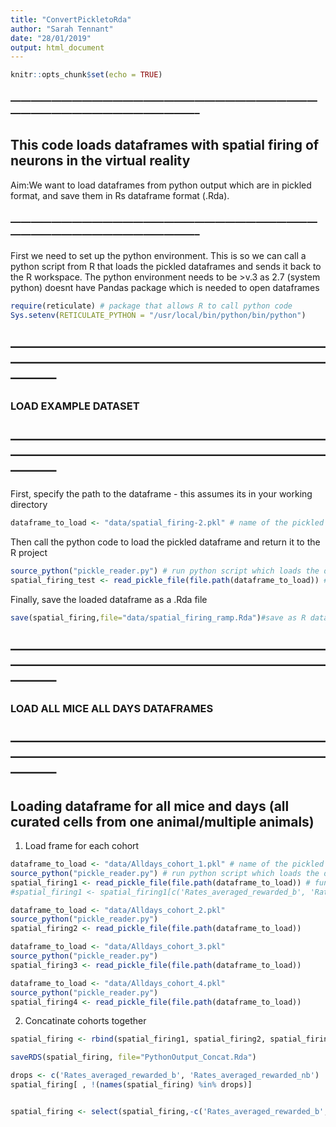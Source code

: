 ```yaml
---
title: "ConvertPickletoRda"
author: "Sarah Tennant"
date: "28/01/2019"
output: html_document
---
```


```r
knitr::opts_chunk$set(echo = TRUE)
```

### -------------------------------------------------------------------------------------------------------------------------------------------------- ###

## This code loads dataframes with spatial firing of neurons in the virtual reality

Aim:We want to load dataframes from python output which are in pickled format, and save them in Rs dataframe format (.Rda). 

### -------------------------------------------------------------------------------------------------------------------------------------------------- ###


First we need to set up the python environment. This is so we can call a python script from R that loads the pickled dataframes and sends it back to the R workspace. 
The python environment needs to be >v.3 as 2.7 (system python) doesnt have Pandas package which is needed to open dataframes

```r

require(reticulate) # package that allows R to call python code
Sys.setenv(RETICULATE_PYTHON = "/usr/local/bin/python/bin/python") 

```


## ----------------------------------------------------------------------------------------------------------------------------------------------------------- 

### LOAD EXAMPLE DATASET

## ----------------------------------------------------------------------------------------------------------------------------------------------------------- 


First, specify the path to the dataframe - this assumes its in your working directory

```r

dataframe_to_load <- "data/spatial_firing-2.pkl" # name of the pickled dataframe want to load - should be in your current_directory

```

Then call the python code to load the pickled dataframe and return it to the R project

```r

source_python("pickle_reader.py") # run python script which loads the dataframes - should be in working directory
spatial_firing_test <- read_pickle_file(file.path(dataframe_to_load)) # function to call in the python code

```

Finally, save the loaded dataframe as a .Rda file 

```r

save(spatial_firing,file="data/spatial_firing_ramp.Rda")#save as R dataframe - used for testing

```



## ----------------------------------------------------------------------------------------------------------------------------------------------------------- 

### LOAD ALL MICE ALL DAYS DATAFRAMES

## ----------------------------------------------------------------------------------------------------------------------------------------------------------- 

## Loading dataframe for all mice and days (all curated cells from one animal/multiple animals)

1. Load frame for each cohort
```r
dataframe_to_load <- "data/Alldays_cohort_1.pkl" # name of the pickled dataframe want to load 
source_python("pickle_reader.py") # run python script which loads the dataframes - should be in working directory
spatial_firing1 <- read_pickle_file(file.path(dataframe_to_load)) # function to call in the python code
#spatial_firing1 <- spatial_firing1[c('Rates_averaged_rewarded_b', 'Rates_averaged_rewarded_nb')]

dataframe_to_load <- "data/Alldays_cohort_2.pkl" 
source_python("pickle_reader.py") 
spatial_firing2 <- read_pickle_file(file.path(dataframe_to_load)) 

dataframe_to_load <- "data/Alldays_cohort_3.pkl"  
source_python("pickle_reader.py") 
spatial_firing3 <- read_pickle_file(file.path(dataframe_to_load)) 

dataframe_to_load <- "data/Alldays_cohort_4.pkl" 
source_python("pickle_reader.py") 
spatial_firing4 <- read_pickle_file(file.path(dataframe_to_load)) 

```

2. Concatinate cohorts together
```r
spatial_firing <- rbind(spatial_firing1, spatial_firing2, spatial_firing3, spatial_firing4)
```

```r
saveRDS(spatial_firing, file="PythonOutput_Concat.Rda")

```



```r
drops <- c('Rates_averaged_rewarded_b', 'Rates_averaged_rewarded_nb')
spatial_firing[ , !(names(spatial_firing) %in% drops)]


spatial_firing <- select(spatial_firing,-c('Rates_averaged_rewarded_b', 'Rates_averaged_rewarded_nb'))

```

